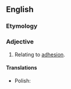 ==English==

===Etymology===
{{suffix|en|adhesion|al}}

===Adjective===
{{en-adj|-}}

# Relating to [[adhesion]].

====Translations====
{{trans-top}}
{{trans-mid}}
* Polish: {{t+|pl|adhezyjny}}
{{trans-bottom}}